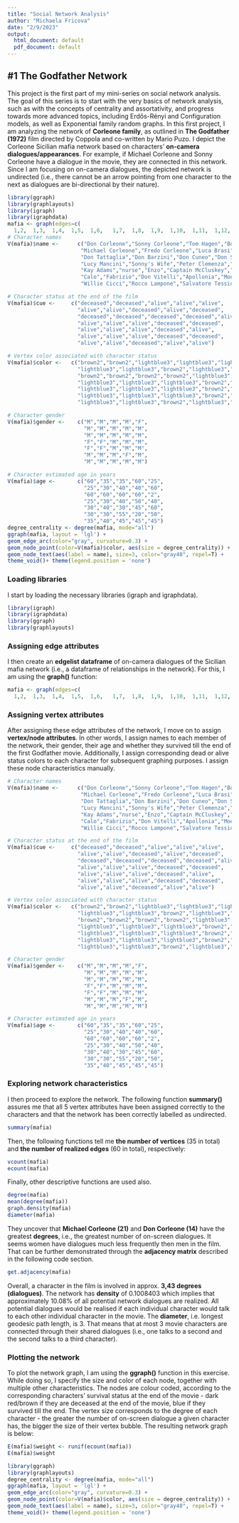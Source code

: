 ```yaml
---
title: "Social Network Analysis"
author: "Michaela Fricova"
date: "2/9/2023"
output:
  html_document: default
  pdf_document: default
---
```


## #1 The Godfather Network
This project is the first part of my mini-series on social network analysis. The goal of this series is to start with the very basics of network analysis, such as with the concepts of centrality and assortativity, and progress towards more advanced topics, including Erdős-Rényi and Configuration models, as well as Exponential family random graphs. In this first project, I am analyzing the network of **Corleone family**, as outlined in **The Godfather (1972)** film directed by Coppola and co-written by Mario Puzo. I depict the Corleone Sicilian mafia network based on characters' **on-camera dialogues/appearances**. For example, if Michael Corleone and Sonny Corleone have a dialogue in the movie, they are connected in this network. Since I am focusing on on-camera dialogues, the depicted network is undirected (i.e., there cannot be an arrow pointing from one character to the next as dialogues are bi-directional by their nature).

```r
library(ggraph)
library(graphlayouts)
library(igraph)
library(igraphdata)
mafia <- graph(edges=c(
  1,2,  1,3,  1,4,  1,5,  1,6,   1,7,  1,8,  1,9,  1,10,  1,11,  1,12,  1,13,  1,14,  1,15,  2,16,  2,17,  2,3,  2,18,  2,6,  2,19,  2,5,  2,20,  6,7,  6,21,  6,3,  6,22,  6,23,  6,24,  6,18,  6,10,  6,25,  6,26,  6,27,  6,28,  6,29,  6,20,  6,30,  6,9,  6,31,  6,32,  6,33,  3,21,  3,34,  3,10,  3,24,  3,4,  3,35,  8,11,  8,10,  10,11,  5,20,  5,9,  5,17,  9,34,  18,19,  19,32,  7,21,  7,30,  20,11,  20,12),  directed=FALSE)
# Character names
V(mafia)$name <-      c("Don Corleone","Sonny Corleone","Tom Hagen","Bonasera","C. C. Rizzi",
                       "Michael Corleone","Fredo Corleone","Luca Brasi","Johnny Fontane","Virgil Sollo",  
                       "Don Tattaglia","Don Barzini","Don Cuneo","Don Stracci","Anthony", 
                       "Lucy Mancini","Sonny's Wife","Peter Clemenza","Paulie Gatto","Carlo Rizzi",      
                       "Kay Adams","nurse","Enzo","Captain McCluskey","Don Tommasino",    
                       "Calo","Fabrizio","Don Vitelli","Apollonia","Moe Greene",       
                       "Willie Cicci","Rocco Lampone","Salvatore Tessio","Jack Woltz","Tessa")  

# Character status at the end of the film
V(mafia)$cue <-     c("deceased","deceased","alive","alive","alive",
                      "alive","alive","deceased","alive","deceased",
                      "deceased","deceased","deceased","deceased","alive",
                      "alive","alive","alive","deceased","deceased",
                      "alive","alive","alive","deceased","alive",
                      "alive","alive","alive","deceased","deceased",
                      "alive","alive","deceased","alive","alive")

# Vertex color associated with character status
V(mafia)$color <-   c("brown2","brown2","lightblue3","lightblue3","lightblue3",
                      "lightblue3","lightblue3","brown2","lightblue3","brown2",
                      "brown2","brown2","brown2","brown2","lightblue3",
                      "lightblue3","lightblue3","lightblue3","brown2","brown2",
                      "lightblue3","lightblue3","lightblue3","brown2","lightblue3",
                      "lightblue3","lightblue3","lightblue3","brown2","brown2",
                      "lightblue3","lightblue3","brown2","lightblue3","lightblue3")

# Character gender
V(mafia)$gender <-    c("M","M","M","M","F",
                        "M","M","M","M","M",
                        "M","M","M","M","M",
                        "F","F","M","M","M",
                        "F","F","M","M","M",
                        "M","M","M","F","M",
                        "M","M","M","M","M")

# Character estimated age in years
V(mafia)$age <-       c("60","35","35","60","25",
                        "25","30","40","40","60",
                        "60","60","60","60","2",
                        "25","30","40","50","40",
                        "30","40","30","45","60",
                        "30","30","55","20","50",
                        "35","40","45","45","45")
degree_centrality <- degree(mafia, mode="all")
ggraph(mafia, layout = 'lgl') +
geom_edge_arc(color="gray", curvature=0.3) +
geom_node_point(color=V(mafia)$color, aes(size = degree_centrality)) +
geom_node_text(aes(label = name), size=3, color="gray40", repel=T) +
theme_void()+ theme(legend.position = 'none')
```



### Loading libraries
I start by loading the necessary libraries (igraph and igraphdata).

```r
library(igraph)
library(igraphdata)
library(ggraph)
library(graphlayouts)
```

### Assigning edge attributes
I then create an **edgelist dataframe** of on-camera dialogues of the Sicilian mafia network (i.e., a dataframe of relationships in the network). For this, I am using the **graph()** function:

```r
mafia <- graph(edges=c(
  1,2,  1,3,  1,4,  1,5,  1,6,   1,7,  1,8,  1,9,  1,10,  1,11,  1,12,  1,13,  1,14,  1,15,  2,16,  2,17,  2,3,  2,18,  2,6,  2,19,  2,5,  2,20,  6,7,  6,21,  6,3,  6,22,  6,23,  6,24,  6,18,  6,10,  6,25,  6,26,  6,27,  6,28,  6,29,  6,20,  6,30,  6,9,  6,31,  6,32,  6,33,  3,21,  3,34,  3,10,  3,24,  3,4,  3,35,  8,11,  8,10,  10,11,  5,20,  5,9,  5,17,  9,34,  18,19,  19,32,  7,21,  7,30,  20,11,  20,12),  directed=FALSE)
```

### Assigning vertex attributes
After assigning these edge attributes of the network, I move on to assign **vertex/node attributes**. In other words, I assign names to each member of the network, their gender, their age and whether they survived till the end of the first Godfather movie. Additionally, I assign corresponding dead or alive status colors to each character for subsequent graphing purposes. I assign these node characteristics manually.

```r
# Character names
V(mafia)$name <-      c("Don Corleone","Sonny Corleone","Tom Hagen","Bonasera","C. C. Rizzi",
                       "Michael Corleone","Fredo Corleone","Luca Brasi","Johnny Fontane","Virgil Sollo",  
                       "Don Tattaglia","Don Barzini","Don Cuneo","Don Stracci","Anthony", 
                       "Lucy Mancini","Sonny's Wife","Peter Clemenza","Paulie Gatto","Carlo Rizzi",      
                       "Kay Adams","nurse","Enzo","Captain McCluskey","Don Tommasino",    
                       "Calo","Fabrizio","Don Vitelli","Apollonia","Moe Greene",       
                       "Willie Cicci","Rocco Lampone","Salvatore Tessio","Jack Woltz","Tessa")  

# Character status at the end of the film
V(mafia)$cue <-     c("deceased","deceased","alive","alive","alive",
                      "alive","alive","deceased","alive","deceased",
                      "deceased","deceased","deceased","deceased","alive",
                      "alive","alive","alive","deceased","deceased",
                      "alive","alive","alive","deceased","alive",
                      "alive","alive","alive","deceased","deceased",
                      "alive","alive","deceased","alive","alive")

# Vertex color associated with character status
V(mafia)$color <-   c("brown2","brown2","lightblue3","lightblue3","lightblue3",
                      "lightblue3","lightblue3","brown2","lightblue3","brown2",
                      "brown2","brown2","brown2","brown2","lightblue3",
                      "lightblue3","lightblue3","lightblue3","brown2","brown2",
                      "lightblue3","lightblue3","lightblue3","brown2","lightblue3",
                      "lightblue3","lightblue3","lightblue3","brown2","brown2",
                      "lightblue3","lightblue3","brown2","lightblue3","lightblue3")

# Character gender
V(mafia)$gender <-    c("M","M","M","M","F",
                        "M","M","M","M","M",
                        "M","M","M","M","M",
                        "F","F","M","M","M",
                        "F","F","M","M","M",
                        "M","M","M","F","M",
                        "M","M","M","M","M")

# Character estimated age in years
V(mafia)$age <-       c("60","35","35","60","25",
                        "25","30","40","40","60",
                        "60","60","60","60","2",
                        "25","30","40","50","40",
                        "30","40","30","45","60",
                        "30","30","55","20","50",
                        "35","40","45","45","45")

```

### Exploring network characteristics
I then proceed to explore the network. The following function **summary()** assures me that all 5 vertex attributes have been assigned correctly to the characters and that the network has been correctly labelled as undirected. 

```r
summary(mafia)
```

Then, the following functions tell me **the number of vertices** (35 in total) and **the number of realized edges** (60 in total), respectively:

```r
vcount(mafia)
ecount(mafia)
```

Finally, other descriptive functions are used also.

```r
degree(mafia)
mean(degree(mafia))
graph.density(mafia)
diameter(mafia)
```

They uncover that **Michael Corleone (21)** and **Don Corleone (14)** have the greatest **degrees**, i.e., the greatest number of on-screen dialogues. It seems women have dialogues much less frequently then men in the film. That can be further demonstrated through the **adjacency matrix** described in the following code section. 

```r
get.adjacency(mafia)
```

Overall, a character in the film is involved in approx. **3,43 degrees (dialogues)**. The network has **density** of 0.1008403 which implies that approximately 10.08% of all potential network dialogues are realized. All potential dialogues would be realised if each individual character would talk to each other individual character in the movie. The **diameter**, i.e. longest geodesic path length, is 3. That means that at most 3 movie characters are connected through their shared dialogues (i.e., one talks to a second and the second talks to a third character).

### Plotting the network
To plot the network graph, I am using the **ggraph()** function in this exercise. While doing so, I specify the size and color of each node, together with multiple other characteristics. The nodes are colour coded, according to the corresponding characters' survival status at the end of the movie - dark red/brown if they are deceased at the end of the movie, blue if they survived till the end. The vertex size corresponds to the degree of each character - the greater the number of on-screen dialogue a given character has, the bigger the size of their vertex bubble. The resulting network graph is below:

```r
E(mafia)$weight <- runif(ecount(mafia))
E(mafia)$weight
```

```r
library(ggraph)
library(graphlayouts)
degree_centrality <- degree(mafia, mode="all")
ggraph(mafia, layout = 'lgl') +
geom_edge_arc(color="gray", curvature=0.3) +
geom_node_point(color=V(mafia)$color, aes(size = degree_centrality)) +
geom_node_text(aes(label = name), size=3, color="gray40", repel=T) +
theme_void()+ theme(legend.position = 'none')
```








